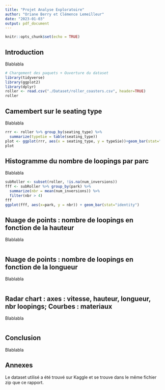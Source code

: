 ```yaml
---
title: "Projet Analyse Exploratoire"
author: "Oriane Berry et Clémence Lemeilleur"
date: "2023-01-03"
output: pdf_document
---
```


```r
knitr::opts_chunk$set(echo = TRUE)
```

## Introduction

Blablabla

```r
# Chargement des paquets + Ouverture du dataset
library(tidyverse)
library(ggplot2)
library(dplyr)
roller <- read.csv("./Dataset/roller_coasters.csv", header=TRUE)
roller
```

## Camembert sur le seating type

Blablabla

```r

rrr <- roller %>% group_by(seating_type) %>%
  summarize(typeSie = table(seating_type)) 
plot <- ggplot(rrr, aes(x = seating_type, y = typeSie))+geom_bar(stat="identity") + labs(title="Nombre d'attractions par type de sièges",x="seating_type", y="Nombre") + scale_y_continuous()
plot
```


## Histogramme du nombre de loopings par parc

Blablabla

```r
subRoller <- subset(roller, !is.na(num_inversions))
fff <- subRoller %>% group_by(park) %>%
  summarize(nbr = mean(num_inversions)) %>%
  filter(nbr > 4)
fff 
ggplot(fff, aes(x=park, y = nbr)) + geom_bar(stat="identity")
```


## Nuage de points : nombre de loopings en fonction de la hauteur

Blablabla

```r

```

## Nuage de points : nombre de loopings en fonction de la longueur

Blablabla

```r

```

## Radar chart : axes : vitesse, hauteur, longueur, nbr loopings; Courbes : materiaux

Blablabla

```r
```

## Conclusion

Blablabla

## Annexes

Le dataset utilisé a été trouvé sur Kaggle et se trouve dans le même fichier zip que ce rapport. 
